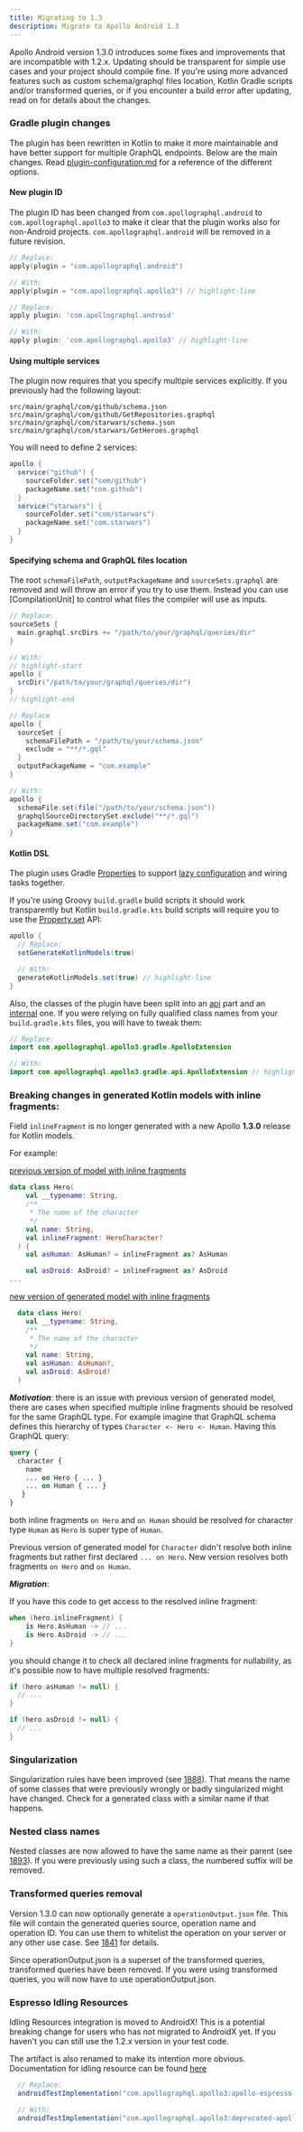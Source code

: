 ```yaml
---
title: Migrating to 1.3
description: Migrate to Apollo Android 1.3
---
```



Apollo Android version 1.3.0 introduces some fixes and improvements that are incompatible with 1.2.x. Updating should be transparent for
simple use cases and your project should compile fine. If you're using more advanced features such as custom schema/graphql files location,
Kotlin Gradle scripts and/or transformed queries, or if you encounter a build error after updating, read on for details about the changes.

### Gradle plugin changes

The plugin has been rewritten in Kotlin to make it more maintainable and have better support for multiple GraphQL endpoints.  Below are the
main changes. Read [plugin-configuration.md](/essentials/plugin-configuration/) for a reference of the
different options.

#### New plugin ID

The plugin ID has been changed from `com.apollographql.android` to `com.apollographql.apollo3` to make it clear that the plugin works also
for non-Android projects. `com.apollographql.android` will be removed in a future revision.

<MultiCodeBlock>

```kotlin
// Replace:
apply(plugin = "com.apollographql.android")

// With:
apply(plugin = "com.apollographql.apollo3") // highlight-line
```

```groovy
// Replace:
apply plugin: 'com.apollographql.android'

// With:
apply plugin: 'com.apollographql.apollo3' // highlight-line
```

</MultiCodeBlock>

#### Using multiple services

The plugin now requires that you specify multiple services explicitly. If you previously had the following layout:

```
src/main/graphql/com/github/schema.json
src/main/graphql/com/github/GetRepositories.graphql
src/main/graphql/com/starwars/schema.json
src/main/graphql/com/starwars/GetHeroes.graphql
```

You will need to define 2 services:

```kotlin:title=build.gradle
apollo {
  service("github") {
    sourceFolder.set("com/github")
    packageName.set("com.github")
  }
  service("starwars") {
    sourceFolder.set("com/starwars")
    packageName.set("com.starwars")
  }
}
```

#### Specifying schema and GraphQL files location

The root `schemaFilePath`, `outputPackageName` and `sourceSets.graphql` are removed and will throw an error if you try to use them. Instead
you can use [CompilationUnit] to control what files the compiler will use as inputs.

```groovy:title=build.gradle
// Replace:
sourceSets {
  main.graphql.srcDirs += "/path/to/your/graphql/queries/dir"
}

// With:
// highlight-start
apollo {
  srcDir("/path/to/your/graphql/queries/dir")
}
// highlight-end
```

```groovy:title=build.gradle
// Replace
apollo {
  sourceSet {
    schemaFilePath = "/path/to/your/schema.json"
    exclude = "**/*.gql"
  }
  outputPackageName = "com.example"
}

// With:
apollo {
  schemaFile.set(file("/path/to/your/schema.json"))
  graphqlSourceDirectorySet.exclude("**/*.gql")
  packageName.set("com.example")
}
```

#### Kotlin DSL

The plugin uses Gradle [Properties](https://docs.gradle.org/current/javadoc/org/gradle/api/provider/Property.html) to support
[lazy configuration](https://docs.gradle.org/current/userguide/lazy_configuration.html) and wiring tasks together.

If you're using Groovy `build.gradle` build scripts it should work transparently but Kotlin `build.gradle.kts` build scripts will require
you to use the [Property.set](https://docs.gradle.org/current/javadoc/org/gradle/api/provider/Property.html#set-T-) API:

```kotlin:title=build.gradle
apollo {
  // Replace:
  setGenerateKotlinModels(true)

  // With:
  generateKotlinModels.set(true) // highlight-line
}
```

Also, the classes of the plugin have been split into an [api](https://github.com/apollographql/apollo-android/tree/4692659508242d64882b8bff11efa7dcd555dbcc/apollo-gradle-plugin-incubating/src/main/kotlin/com/apollographql/apollo3/gradle/api)
part and an [internal](https://github.com/apollographql/apollo-android/tree/4692659508242d64882b8bff11efa7dcd555dbcc/apollo-gradle-plugin-incubating/src/main/kotlin/com/apollographql/apollo3/gradle/internal)
one. If you were relying on fully qualified class names from your `build.gradle.kts` files, you will have to tweak them:

```kotlin
// Replace:
import com.apollographql.apollo3.gradle.ApolloExtension

// With:
import com.apollographql.apollo3.gradle.api.ApolloExtension // highlight-line
```

### Breaking changes in generated Kotlin models with inline fragments:

Field `inlineFragment` is no longer generated with a new Apollo **1.3.0** release for Kotlin models.

For example:

[previous version of model with inline fragments](https://github.com/apollographql/apollo-android/blob/hotfix/1.2.3/apollo-compiler/src/test/graphql/com/example/simple_inline_fragment/TestQuery.kt#L129)

```kotlin
data class Hero(
    val __typename: String,
    /**
     * The name of the character
     */
    val name: String,
    val inlineFragment: HeroCharacter?
  ) {
    val asHuman: AsHuman? = inlineFragment as? AsHuman

    val asDroid: AsDroid? = inlineFragment as? AsDroid
...
```

[new version of generated model with inline fragments](https://github.com/apollographql/apollo-android/blob/v1.3.0/apollo-compiler/src/test/graphql/com/example/simple_inline_fragment/TestQuery.kt#L125)

```kotlin
  data class Hero(
    val __typename: String,
    /**
     * The name of the character
     */
    val name: String,
    val asHuman: AsHuman?,
    val asDroid: AsDroid?
  )
```

***Motivation***: there is an issue with previous version of generated model, there are cases when specified multiple inline fragments
should be resolved for the same GraphQL type. For example imagine that GraphQL schema defines this hierarchy of types
`Character <- Hero <- Human`. Having this GraphQL query:

```graphql
query {
  character {
    name
    ... on Hero { ... }
    ... on Human { ... }
   }
}
```

both inline fragments `on Hero` and `on Human` should be resolved for character type `Human` as `Hero` is super type of `Human`.

Previous version of generated model for `Character` didn't resolve both inline fragments but rather first declared `... on Hero`. New
version resolves both fragments `on Hero` and `on Human`.

***Migration***:

If you have this code to get access to the resolved inline fragment:

```kotlin
when (hero.inlineFragment) {
    is Hero.AsHuman -> // ...
    is Hero.AsDroid -> // ...
}
```

you should change it to check all declared inline fragments for nullability, as it's possible now to have multiple resolved fragments:

```kotlin
if (hero.asHuman != null) {
  // ...
}

if (hero.asDroid != null) {
  // ...
}
```

### Singularization

Singularization rules have been improved (see [1888](https://github.com/apollographql/apollo-android/pull/1888)). That means the name of
some classes that were previously wrongly or badly singularized might have changed. Check for a generated class with a similar name if that
happens.

### Nested class names

Nested classes are now allowed to have the same name as their parent (see [1893](https://github.com/apollographql/apollo-android/pull/1893)).
If you were previously using such a class, the numbered suffix will be removed.

### Transformed queries removal

Version 1.3.0 can now optionally generate a `operationOutput.json` file. This file will contain the generated queries source, operation name
and operation ID. You can use them to whitelist the operation on your server or any other use case. See
[1841](https://github.com/apollographql/apollo-android/pull/1841) for details.

Since operationOutput.json is a superset of the transformed queries, transformed queries have been removed. If you were using transformed
queries, you will now have to use operationOutput.json.

### Espresso Idling Resources

Idling Resources integration is moved to AndroidX! This is a potential breaking change for users who has not migrated to AndroidX yet. If
you haven't you can still use the 1.2.x version in your test code.

The artifact is also renamed to make its intention more obvious. Documentation for idling resource can be found
[here](/advanced/android/#apolloidlingresource)

```groovy:title=build.gradle
  // Replace:
  androidTestImplementation("com.apollographql.apollo3:apollo-espresso-support:x.y.z")

  // With:
  androidTestImplementation("com.apollographql.apollo3:deprecated-apollo-idling-resource:x.y.z") // highlight-line
```
